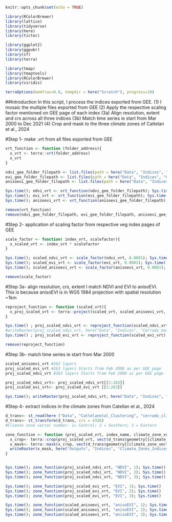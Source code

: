 ```r
knitr::opts_chunk$set(echo = TRUE)
```

```r
library(RColorBrewer)
library(lattice)
library(tidyverse)
library(here)
library(tictoc)

library(ggplot2)
library(ggpubr)
library(sf)
library(terra)

library(tmap)
library(tmaptools)
library(RColorBrewer)
library(viridis)

terraOptions(memfrac=0.8, tempdir = here("Scratch"), progress=10)
```
##Introduction
In this script, I process the indices exported from GEE. 
(1) I mosaic the multiple files exported from GEE
(2) Apply the respective scaling factor mentioned on GEE page of each index
(3a) Align resolution, extent and crs across all three indices
(3b) Match time series ie start from Mar 2000 to Dec 2021
(4) Crop and mask to the three climate zones of Cattelan et al., 2024

#Step 1- make .vrt from all files exported from GEE
```r
vrt_function <- function (folder_address){
  x_vrt <- terra::vrt(folder_address)
  x_vrt 
}

ndvi_gee_folder_filepath <- list.files(path = here("Data", "Indices", "Cerrado_monthlyNDVI_GEE"), pattern= ".tif$", all.files=TRUE, full.names=TRUE)
evi_gee_folder_filepath <- list.files(path = here("Data", "Indices", "Cerrado_monthlyEVI_GEE"), pattern= ".tif$", all.files=TRUE, full.names=TRUE)
anisoevi_gee_folder_filepath <- list.files(path = here("Data", "Indices", "AnisoEVI_Cerrado_GEE"), pattern= ".tif$", all.files=TRUE, full.names=TRUE)

Sys.time(); ndvi_vrt <- vrt_function(ndvi_gee_folder_filepath); Sys.time()
Sys.time(); evi_vrt <- vrt_function(evi_gee_folder_filepath); Sys.time()
Sys.time(); anisoevi_vrt <- vrt_function(anisoevi_gee_folder_filepath); Sys.time()

remove(vrt_function)
remove(ndvi_gee_folder_filepath, evi_gee_folder_filepath, anisoevi_gee_folder_filepath)


```

#Step 2- application of scaling factor from respective veg index pages of GEE 
```r
scale_factor <- function( index_vrt, scalefactor){
  x_scaled_vrt <- index_vrt * scalefactor
}

Sys.time(); scaled_ndvi_vrt <- scale_factor(ndvi_vrt, 0.0001); Sys.time() #https://developers.google.com/earth-engine/datasets/catalog/MODIS_061_MOD13A3
Sys.time(); scaled_evi_vrt <- scale_factor(evi_vrt, 0.0001); Sys.time() #https://developers.google.com/earth-engine/datasets/catalog/MODIS_061_MOD13A3
Sys.time(); scaled_anisoevi_vrt <- scale_factor(anisoevi_vrt, 0.0001); Sys.time() #Documented in anisoEVI asset description

remove(scale_factor)
```

#Step 3a- align resolution, crs, extent
I match NDVI and EVI to anisoEVI. This is because anisoEVI is in WGS 1984 projection
with spatial resolution ~1km 
```r
reproject_function <- function (scaled_vrt){
  x_proj_scaled_vrt <- terra::project(scaled_vrt, scaled_anisoevi_vrt, method = "bilinear", align_only = TRUE)
}  

Sys.time() ; proj_scaled_ndvi_vrt <- reproject_function(scaled_ndvi_vrt); Sys.time()
#writeRaster(proj_scaled_ndvi_vrt, here("Data", "Indices", "Cerrado_monthlyNDVI_GEE", "buffer_ndvi_proj.tif")) refernce for crs, spatial resolution
Sys.time() ; proj_scaled_evi_vrt <- reproject_function(scaled_evi_vrt); Sys.time()

remove(reproject_function)
```

#Step 3b- match time series ie start from Mar 2000
```r
scaled_anisoevi_vrt #262 layers
proj_scaled_evi_vrt #263 layers Starts from Feb 2000 as per GEE page
proj_scaled_ndvi_vrt #263 layers Starts from Feb 2000 as per GEE page

proj_scaled_ndvi_vrt<- proj_scaled_ndvi_vrt[[2:263]]
proj_scaled_evi_vrt<- proj_scaled_evi_vrt [[2:263]]

Sys.time(); writeRaster(proj_scaled_ndvi_vrt, here("Data", "Indices", "Cerrado_monthlyNDVI_GEE", "projected_ndvi.tif")); Sys.time()
```

#Step 4- extract indices in the climate zones from Catellan et al., 2024
```r
d_trans<- st_read(here ("Data", "Cattelanetal_Clustering", "cerrado_climate_zones.shp"))
d_trans<- st_transform(d_trans, crs = 4326)
#Climate zone vector number- 1= Central; 2 = Southern; 3 = Eastern

zone_function <- function (proj_scaled_vrt, index_name, climate_zone_vector_number){
  x_crop<- terra::crop(proj_scaled_vrt, vect(d_trans$geometry[[climate_zone_vector_number]]))
  x_mask<- terra::mask(x_crop, vect(d_trans$geometry[[climate_zone_vector_number]]))
  writeRaster(x_mask, here("Outputs", "Indices", "Climate_Zones_Indices", paste0(index_name, "_scaled_projected_", climate_zone_vector_number, ".tif")))
}


Sys.time(); zone_function(proj_scaled_ndvi_vrt, "NDVI", 1); Sys.time()
Sys.time(); zone_function(proj_scaled_ndvi_vrt, "NDVI", 2); Sys.time()
Sys.time(); zone_function(proj_scaled_ndvi_vrt, "NDVI", 3); Sys.time()

Sys.time(); zone_function(proj_scaled_evi_vrt, "EVI", 1); Sys.time()
Sys.time(); zone_function(proj_scaled_evi_vrt, "EVI", 2); Sys.time()
Sys.time(); zone_function(proj_scaled_evi_vrt, "EVI", 3); Sys.time()

Sys.time(); zone_function(scaled_anisoevi_vrt, "anisoEVI", 1); Sys.time()
Sys.time(); zone_function(scaled_anisoevi_vrt, "anisoEVI", 2); Sys.time()
Sys.time(); zone_function(scaled_anisoevi_vrt, "anisoEVI", 3); Sys.time()

```



